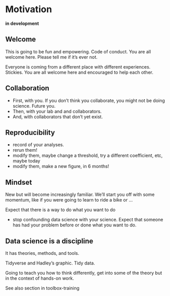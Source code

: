 # Motivation {#motivation}

**in development**

## Welcome 

This is going to be fun and empowering. Code of conduct. You are all welcome here. Please tell me if it's ever not. 

Everyone is coming from a different place with different experiences. Stickies. 
You are all welcome here and encouraged to help each other. 

## Collaboration

- First, with you. If you don't think you collaborate, you might not be doing science. Future you. 
- Then, with your lab and and collaborators. 
- And, with collaborators that don't yet exist. 

## Reproducibility

- record of your analyses. 
- rerun them!
- modify them, maybe change a threshold, try a different coefficient, etc, maybe today
- modify them, make a new figure, in 6 months! 


## Mindset


New but will become increasingly familiar. We’ll start you off with some momentum, like if you were going to learn to ride a bike or ...

Expect that there is a way to do what you want to do

- stop confounding data science with your science. Expect that someone has had your problem before or done what you want to do. 


<!---If you plan to program mostly in one particular language on a single platform (such as Mac or Windows), you might try an integrated development environment (IDE). IDEs integrate text editing, syntax highlighting, version control, help, build tools, and debugging in one interface, simplifying development. 

http://r-bio.github.io/intro-git-rstudio/--->

## Data science is a discipline

It has theories, methods, and tools. 

Tidyverse and Hadley’s graphic. Tidy data.

Going to teach you how to think differently, get into some of the theory but in the context of hands-on work.


See also section in toolbox-training

